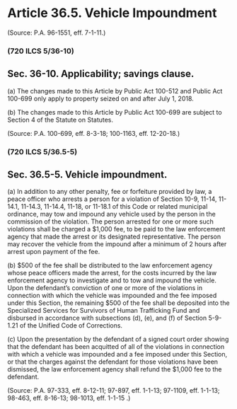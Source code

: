# Article 36.5. Vehicle Impoundment {.unnumbered}

<p>(Source: P.A. 96-1551, eff. 7-1-11.)</p>### (720 ILCS 5/36-10)
## Sec. 36-10. Applicability; savings clause.
<p class='subsection'>\(a) The changes made to this Article by Public Act 100-512 and Public Act 100-699 only apply to property seized on and after July 1, 2018.</p><p class='subsection'>\(b) The changes made to this Article by Public Act 100-699 are subject to Section 4 of the Statute on Statutes.</p><p>(Source: P.A. 100-699, eff. 8-3-18; 100-1163, eff. 12-20-18.)</p>### (720 ILCS 5/36.5-5)
## Sec. 36.5-5. Vehicle impoundment.
<p class='subsection'>\(a) In addition to any other penalty, fee or forfeiture provided by law, a peace officer who arrests a person for a violation of Section 10-9, 11-14, 11-14.1, 11-14.3, 11-14.4, 11-18, or 11-18.1 of this Code or related municipal ordinance, may tow and impound any vehicle used by the person in the commission of the violation. The person arrested for one or more such violations shall be charged a $1,000 fee, to be paid to the law enforcement agency that made the arrest or its designated representative. The person may recover the vehicle from the impound after a minimum of 2 hours after arrest upon payment of the fee.</p><p class='subsection'>\(b) $500 of the fee shall be distributed to the law enforcement agency whose peace officers made the arrest, for the costs incurred by the law enforcement agency to investigate and to tow and impound the vehicle. Upon the defendant's conviction of one or more of the violations in connection with which the vehicle was impounded and the fee imposed under this Section, the remaining $500 of the fee shall be deposited into the Specialized Services for Survivors of Human Trafficking Fund and disbursed in accordance with subsections (d), (e), and (f) of Section 5-9-1.21 of the Unified Code of Corrections.</p><p class='subsection'>\(c) Upon the presentation by the defendant of a signed court order showing that the defendant has been acquitted of all of the violations in connection with which a vehicle was impounded and a fee imposed under this Section, or that the charges against the defendant for those violations have been dismissed, the law enforcement agency shall refund the $1,000 fee to the defendant.</p><p>(Source: P.A. 97-333, eff. 8-12-11; 97-897, eff. 1-1-13; 97-1109, eff. 1-1-13; 98-463, eff. 8-16-13; 98-1013, eff. 1-1-15 .)</p>